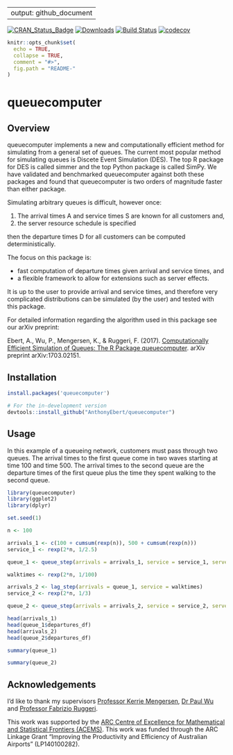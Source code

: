 
---
output: github_document
---

[![CRAN\_Status\_Badge](http://www.r-pkg.org/badges/version/queuecomputer)](https://CRAN.R-project.org/package=queuecomputer)
[![Downloads](http://cranlogs.r-pkg.org/badges/queuecomputer)](https://CRAN.R-project.org/package=queuecomputer)
[![Build Status](https://travis-ci.org/AnthonyEbert/queuecomputer.svg?branch=simple_exports2)](https://travis-ci.org/AnthonyEbert/queuecomputer)
[![codecov](https://codecov.io/gh/AnthonyEbert/queuecomputer/branch/master/graph/badge.svg)](https://codecov.io/gh/AnthonyEbert/queuecomputer)

<!-- --- -->
<!-- output: html -->
<!-- bibliography: references.bib -->
<!-- --- -->

<!-- README.md is generated from README.Rmd. Please edit that file -->

```r
knitr::opts_chunk$set(
  echo = TRUE,
  collapse = TRUE,
  comment = "#>",
  fig.path = "README-"
)
```

# queuecomputer

## Overview

queuecomputer implements a new and computationally efficient method for simulating from a general set of queues. The current most popular method for simulating queues is Discete Event Simulation (DES). The top R package for DES is called simmer and the top Python package is called SimPy. We have validated and benchmarked queuecomputer against both these packages and found that queuecomputer is two orders of magnitude faster than either package. 

Simulating arbitrary queues is difficult, however once:

1. The arrival times A and service times S are known for all customers and,
2. the server resource schedule is specified

then the departure times D for all customers can be computed deterministically.  

The focus on this package is:

* fast computation of departure times given arrival and service times, and
* a flexible framework to allow for extensions such as server effects.

It is up to the user to provide arrival and service times, and therefore very complicated distributions can be simulated (by the user) and tested with this package. 

For detailed information regarding the algorithm used in this package see our arXiv preprint: 

Ebert, A., Wu, P., Mengersen, K., & Ruggeri, F. (2017). [Computationally Efficient Simulation of Queues: The R Package queuecomputer](https://arxiv.org/abs/1703.02151). arXiv preprint arXiv:1703.02151.

## Installation

```r
install.packages('queuecomputer')

# For the in-development version
devtools::install_github("AnthonyEbert/queuecomputer")
```

## Usage

In this example of a queueing network, customers must pass through two queues. The arrival times to the first queue come in two waves starting at time 100 and time 500. The arrival times to the second queue are the departure times of the first queue plus the time they spent walking to the second queue. 

```r
library(queuecomputer)
library(ggplot2)
library(dplyr)

set.seed(1)

n <- 100

arrivals_1 <- c(100 + cumsum(rexp(n)), 500 + cumsum(rexp(n)))
service_1 <- rexp(2*n, 1/2.5)

queue_1 <- queue_step(arrivals = arrivals_1, service = service_1, servers = 2)

walktimes <- rexp(2*n, 1/100)

arrivals_2 <- lag_step(arrivals = queue_1, service = walktimes)
service_2 <- rexp(2*n, 1/3)

queue_2 <- queue_step(arrivals = arrivals_2, service = service_2, servers = 1)

head(arrivals_1)
head(queue_1$departures_df)
head(arrivals_2)
head(queue_2$departures_df)

summary(queue_1)

summary(queue_2)
```

## Acknowledgements

I'd like to thank my supervisors [Professor Kerrie Mengersen](https://bragqut.wordpress.com/mengersen/), [Dr Paul Wu](https://bragqut.wordpress.com/people/research-staff/wu/) and [Professor Fabrizio Ruggeri](http://www.mi.imati.cnr.it/fabrizio/). 

This work was supported by the [ARC Centre of Excellence for Mathematical and Statistical Frontiers (ACEMS)](http://acems.org.au/). This work was funded through the ARC Linkage Grant “Improving the Productivity and Efficiency of Australian Airports” (LP140100282).


